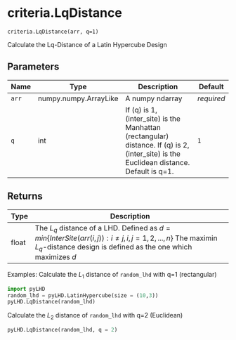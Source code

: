 # criteria.LqDistance { #pyLHD.criteria.LqDistance }

`criteria.LqDistance(arr, q=1)`

Calculate the Lq-Distance of a Latin Hypercube Design 

## Parameters

| Name   | Type                  | Description                                                                                                                             | Default    |
|--------|-----------------------|-----------------------------------------------------------------------------------------------------------------------------------------|------------|
| `arr`  | numpy.numpy.ArrayLike | A numpy ndarray                                                                                                                         | _required_ |
| `q`    | int                   | If (q) is 1, (inter_site) is the Manhattan (rectangular) distance. If (q) is 2, (inter_site) is the Euclidean distance. Default is q=1. | `1`        |

## Returns

| Type   | Description                                                                                                                                                                             |
|--------|-----------------------------------------------------------------------------------------------------------------------------------------------------------------------------------------|
| float  | The $L_q$ distance of a LHD. Defined as $d = min \{ InterSite(arr(i,j)) : i  \neq j, \, i,j = 1,2,...,n \}$ The maximin $L_q$-distance design is defined as the one which maximizes $d$ |

Examples:
Calculate the $L_1$ distance of `random_lhd` with q=1 (rectangular)
```python
import pyLHD
random_lhd = pyLHD.LatinHypercube(size = (10,3))
pyLHD.LqDistance(random_lhd)
``` 

Calculate the $L_2$ distance of `random_lhd` with q=2 (Euclidean)
```python
pyLHD.LqDistance(random_lhd, q = 2)
```